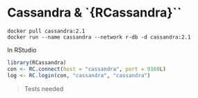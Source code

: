 # Cassandra & `{RCassandra}``

```
docker pull cassandra:2.1
docker run --name cassandra --network r-db -d cassandra:2.1
```

In RStudio 

``` r 
library(RCassandra)
con <- RC.connect(host = "cassandra", port = 9160L)
log <- RC.login(con, "cassandra", "cassandra")
```

> Tests needed